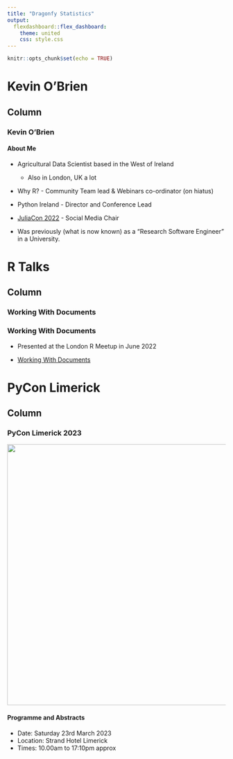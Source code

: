 ```yaml
---
title: "Dragonfy Statistics"
output: 
  flexdashboard::flex_dashboard:
    theme: united
    css: style.css
---
```


```r
knitr::opts_chunk$set(echo = TRUE)

```

Kevin O'Brien
=====================

Column {.tabset}
--------------


### Kevin O'Brien

<h4> About Me </h4>



- Agricultural Data Scientist based in the West of Ireland 
  - Also in London, UK a lot
  
- Why R? - Community Team lead & Webinars co-ordinator (on hiatus)

- Python Ireland - Director and Conference Lead

- <a href="www.JuliaCon.Org">JuliaCon 2022</a> - Social Media Chair

- Was previously (what is now known) as a "Research Software Engineer" in a University.


R Talks 
=====================

Column {.tabset}
--------------





### Working With Documents

<h3> Working With Documents</h3>

* Presented at the London R Meetup in June 2022


*  <a href="London_R_June_2022/London_R_June_2022.html">Working With Documents</a>


PyCon Limerick {data-navmenu="Events"}
===========================================

Column 
--------------------

### PyCon Limerick 2023

<p>

<div>
<center>
<img src="./images/PyConLimerick.jpg" width=600 alt="">
</center>
</div>

<p>

<h4>Programme and Abstracts</h4>
<p>
* Date: Saturday 23rd March 2023
* Location: Strand Hotel Limerick 
* Times: 10.00am to 17:10pm approx


